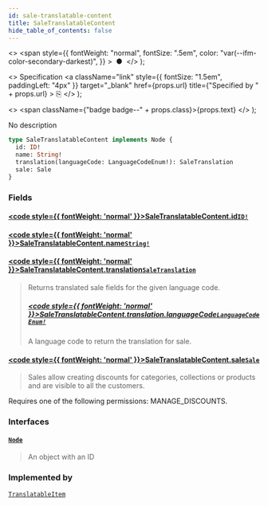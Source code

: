 ```yaml
---
id: sale-translatable-content
title: SaleTranslatableContent
hide_table_of_contents: false
---
```


  <>
    <span
      style={{
        fontWeight: "normal",
        fontSize: ".5em",
        color: "var(--ifm-color-secondary-darkest)",
      }}
    >
      &nbsp;●&nbsp;
    </span>
  </>
);

  <>
    Specification
    <a
      className="link"
      style={{ fontSize: "1.5em", paddingLeft: "4px" }}
      target="\_blank"
      href={props.url}
      title={"Specified by " + props.url}
    >
      ⎘
    </a>
  </>
);

  <>
    <span className={"badge badge--" + props.class}>{props.text}</span>
  </>
);

No description

```graphql
type SaleTranslatableContent implements Node {
  id: ID!
  name: String!
  translation(languageCode: LanguageCodeEnum!): SaleTranslation
  sale: Sale
}
```

### Fields

#### [<code style={{ fontWeight: 'normal' }}>SaleTranslatableContent.<b>id</b></code>](#)<Bullet />[`ID!`](../../../api-reference/miscellaneous/scalars/id) <Badge class="secondary" text="non-null"/> <Badge class="secondary" text="scalar"/> <Badge class="secondary" text="miscellaneous"/>

>

#### [<code style={{ fontWeight: 'normal' }}>SaleTranslatableContent.<b>name</b></code>](#)<Bullet />[`String!`](../../../api-reference/miscellaneous/scalars/string) <Badge class="secondary" text="non-null"/> <Badge class="secondary" text="scalar"/> <Badge class="secondary" text="miscellaneous"/>

>

#### [<code style={{ fontWeight: 'normal' }}>SaleTranslatableContent.<b>translation</b></code>](#)<Bullet />[`SaleTranslation`](../../../api-reference/miscellaneous/objects/sale-translation) <Badge class="secondary" text="object"/> <Badge class="secondary" text="miscellaneous"/>

> Returns translated sale fields for the given language code.
>
> ##### [<code style={{ fontWeight: 'normal' }}>SaleTranslatableContent.translation.<b>languageCode</b></code>](#)<Bullet />[`LanguageCodeEnum!`](../../../api-reference/miscellaneous/enums/language-code-enum) <Badge class="secondary" text="non-null"/> <Badge class="secondary" text="enum"/> <Badge class="secondary" text="miscellaneous"/>
>
> A language code to return the translation for sale.

#### [<code style={{ fontWeight: 'normal' }}>SaleTranslatableContent.<b>sale</b></code>](#)<Bullet />[`Sale`](../../../api-reference/discounts/objects/sale) <Badge class="secondary" text="object"/> <Badge class="secondary" text="discounts"/>

> Sales allow creating discounts for categories, collections or products and are visible to all the customers.

Requires one of the following permissions: MANAGE_DISCOUNTS.

>

### Interfaces

#### [`Node`](../../../api-reference/miscellaneous/interfaces/node) <Badge class="secondary" text="interface"/> <Badge class="secondary" text="miscellaneous"/>

> An object with an ID

### Implemented by

[`TranslatableItem`](../../../api-reference/miscellaneous/unions/translatable-item) <Badge class="secondary" text="union"/>
